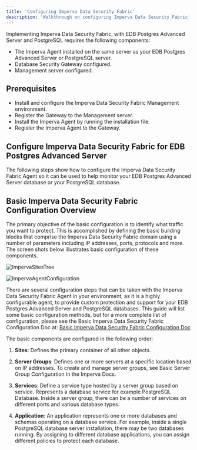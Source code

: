 ```yaml
---
title: 'Configuring Imperva Data Security Fabric'
description: 'Walkthrough on configuring Imperva Data Security Fabric'
---
```


Implementing Imperva Data Security Fabric, with EDB Postgres Advanced Server and PostgreSQL requires the following components:
- The Imperva Agent installed on the same server as your EDB Postgres Advanced Server or PostgreSQL server.   
- Database Security Gateway configured.
- Management server configured.

## Prerequisites

- Install and configure the Imperva Data Security Fabric Management environment.
- Register the Gateway to the Management server.
- Install the Imperva Agent by running the installation file.
- Register the Imperva Agent to the Gateway.

## Configure Imperva Data Security Fabric for EDB Postgres Advanced Server 
The following steps show how to configure the Imperva Data Security Fabric Agent so it can be used to help monitor your EDB Postgres Advanced Server database or your PostgreSQL database.

## Basic Imperva Data Security Fabric Configuration Overview

The primary objective of the basic configuration is to identify what traffic you want to protect. This is accomplished by defining the basic building blocks that comprise the Imperva Data Security Fabric domain using a number of parameters including IP addresses, ports, protocols and more. The screen shots below illustrates basic configuration of these components.

   ![ImpervaSitesTree](Images/ImpervaSitesTree.png)

   ![ImpervaAgentConfiguration](Images/ImpervaAgentConfiguration.png)

There are several configuration steps that can be taken with the Imperva Data Security Fabric Agent in your environment, as it is a highly configurable agent, to provide custom protection and support for your EDB Postgres Advanced Server and PostgreSQL databases.  This guide will list some basic configuration methods, but for a more complete list of configuration, please see the Basic Imperva Data Security Fabric Configuration Doc at: 
[Basic Imperva Data Security Fabric Configuration Doc](https://docs.imperva.com/bundle/v14.9-database-activity-monitoring-user-guide/page/2383.htm)

The basic components are configured in the following order:

1. **Sites**: Defines the primary container of all other objects. 

2. **Server Groups**: Defines one or more servers at a specific location based on IP addresses. To create and manage server groups, see Basic Server Group Configuration in the Imperva Docs.

3. **Services**: Define a service type hosted by a server group based on service. Represents a database service for example PostgreSQL Database. Inside a server group, there can be a number of services on different ports and
    various database types.

4. **Application**: An application represents one or more databases and schemas operating on a database service. For example, inside a single PostgreSQL database server installation, there may be two databases running. By assigning to different database applications, you can assign different policies to protect each database.
